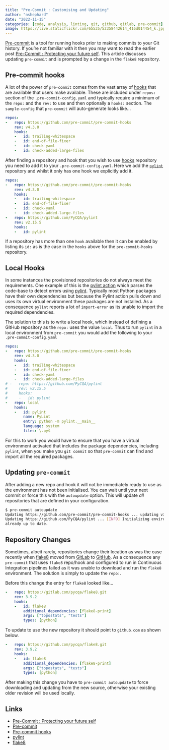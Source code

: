 ```yaml
---
title: "Pre-Commit : Customising and Updating"
author: "nshephard"
date: "2022-11-15"
categories: [code, analysis, linting, git, github, gitlab, pre-commit]
image: https://live.staticflickr.com/65535/52358442614_416d014454_k.jpg
---
```


[Pre-commit](https://pre-commit.com/) is a tool for running hooks prior to making commits to your Git history. If you're
not familiar with it then you may want to read the earlier post [Pre-Commit : Protecting your future
self](https://ns-rse.github.io/posts/pre-commit/). This article discusses updating `pre-commit` and is prompted by a
change in the `flake8` repository.

## Pre-commit hooks

A lot of the power of `pre-commit` comes from the vast array of [hooks](https://pre-commit.com/hooks.html) that are
available that users make available. These are included under `repos:` section of the `.pre-commit-config.yaml` and
typically require a minimum of the `repo:` and the `rev:` to use and then optionally a `hooks:` section. The
`sample-config` that `pre-commit` will auto-generate looks like...

``` .yaml
repos:
-   repo: https://github.com/pre-commit/pre-commit-hooks
    rev: v4.3.0
    hooks:
    -   id: trailing-whitespace
    -   id: end-of-file-fixer
    -   id: check-yaml
    -   id: check-added-large-files
```

After finding a repository and hook that you wish to use [hooks](https://pre-commit.com/hooks.html) repository you need
to add it to your `.pre-commit-config.yaml`. Here we add the [`pylint`](https://github.com/PyCQA/pylint) repository and
whilst it only has one hook we explicitly add it.

``` .yaml
repos:
-   repo: https://github.com/pre-commit/pre-commit-hooks
    rev: v4.3.0
    hooks:
    -   id: trailing-whitespace
    -   id: end-of-file-fixer
    -   id: check-yaml
    -   id: check-added-large-files
-   repo: https://github.com/PyCQA/pylint
    rev: v2.15.5
    hooks:
    -   id: pylint
```

If a repository has more than one `hook` available then it can be enabled by listing its `id:` as is the case in the
`hooks` above for the `pre-commit-hooks` repository.

## Local Hooks

In some instances the provisioned repositories do not always meet the requirements. One example of this is the
[pylint action](https://github.com/pycqa/pylint) which parses the code-base to detect errors using
[pylint](https://pylint.pycqa.org/en/latest/). Typically most Python packages have their own dependencies but because
the Pylint action pulls down and uses its own virtual environment these packages are not installed. As a consequence
`pylint` reports a lot of `import-error` as its unable to import the required dependencies.

The solution to this is to write a local hook, which instead of defining a GitHub repository as the `repo:` uses the
value `local`. Thus to run `pylint` in a local environment from `pre-commit` you would add the following to your `.pre-commit-config.yaml`

``` .yaml
repos:
-   repo: https://github.com/pre-commit/pre-commit-hooks
    rev: v4.3.0
    hooks:
    -   id: trailing-whitespace
    -   id: end-of-file-fixer
    -   id: check-yaml
    -   id: check-added-large-files
# -   repo: https://github.com/PyCQA/pylint
#     rev: v2.15.5
#     hooks:
#     -   id: pylint
-   repo: local
    hooks:
    -   id: pylint
        name: PyLint
        entry: python -m pylint.__main__
        language: system
        files: \.py$
```

For this to work you would have to ensure that you have a virtual environment activated that includes the package
dependencies, including `pylint`, when you make you `git commit` so that `pre-commit` can find and import all the
required packages.

## Updating `pre-commit`

After adding a new repo and hook it will not be immediately ready to use as the environment has not been
initialised. You can wait until your next commit or force this with the `autoupdate` option. This will update _all_
repositories that are defined in your configuration.

``` .bash
$ pre-commit autoupdate
Updating https://github.com/pre-commit/pre-commit-hooks ... updating v3.2.0 -> v4.3.0.
Updating https://github.com/PyCQA/pylint ... [INFO] Initializing environment for https://github.com/PyCQA/pylint.
already up to date.
```

## Repository Changes

Sometimes, albeit rarely, repositories change their location as was the case recently when
[flake8](https://gitlab.com/PyCQA/flake8) moved from [GitLab](https://gitlab.com) to
[GitHub](https://github.com/PyCQA/flake8). As a consequence any `pre-commit` that uses `flake8` repo/hook and configured
to run in Continuous Integration pipelines failed as it was unable to download and run the `flake8` environment. The
solution is simply to update the `repo:`.

Before this change the entry for `flake8` looked like...

``` .yaml
-   repo: https://gitlab.com/pycqa/flake8.git
    rev: 3.9.2
    hooks:
    -   id: flake8
        additional_dependencies: [flake8-print]
        args: ["topostats", "tests"]
        types: [python]
```

To update to use the new repository it should point to `github.com` as shown below.

``` .yaml
-   repo: https://github.com/pycqa/flake8.git
    rev: 3.9.2
    hooks:
    -   id: flake8
        additional_dependencies: [flake8-print]
        args: ["topostats", "tests"]
        types: [python]
```

After making this change you have to `pre-commit autoupdate` to force downloading and updating from the new source,
otherwise your existing older revision will be used locally.

## Links

* [Pre-Commit : Protecting your future self](https://ns-rse.github.io/posts/pre-commit/)
* [Pre-commit](https://pre-commit.com/)
* [Pre-commit hooks](https://pre-commit.com/hooks.html)
* [pylint](https://github.com/PyCQA/pylint)
* [flake8](https://github.com/PyCQA/flake8)

